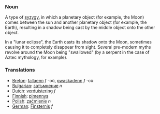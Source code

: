 ===Noun===

A type of [[syzygy]], in which a planetary object (for example, the Moon) comes between the sun and another planetary object (for example, the Earth), resulting in a shadow being cast by the middle object onto the other object.

In a "lunar eclipse", the Earth casts its shadow onto the Moon, sometimes causing it to completely disappear from sight.  Several pre-modern myths revolve around the Moon being "swallowed" (by a serpent in the case of Aztec mythology, for example).

===Translations===
*[[Breton]]: [[fallaenn]] ''f'' -où, [[gwaskadenn]] ''f'' -où
*[[Bulgarian]]: [[затъмнение]] ''n''
*[[Dutch]]: [[verduistering]] ''f''
*[[Finnish]]: [[pimennys]]
*[[Polish]]: [[zaćmienie]] ''n''
*[[German]]: [[Finsternis]] ''f''